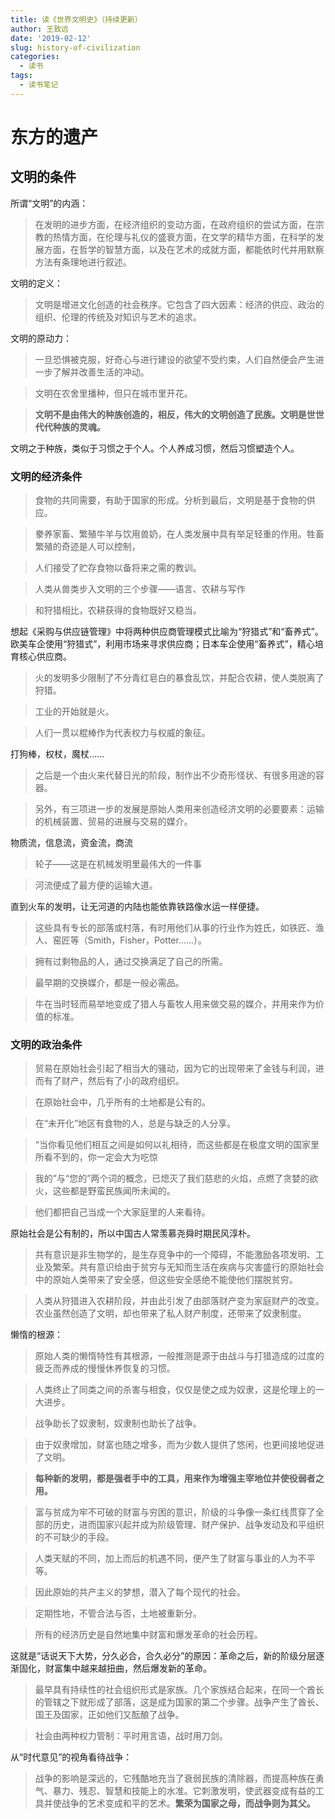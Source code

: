 ```yaml
---
title: 读《世界文明史》（持续更新）
author: 王致远
date: '2019-02-12'
slug: history-of-civilization
categories:
  - 读书
tags:
  - 读书笔记
---
```


# 东方的遗产

## 文明的条件

所谓“文明”的内涵：

> 在发明的进步方面，在经济组织的变动方面，在政府组织的尝试方面，在宗教的热情方面，在伦理与礼仪的盛衰方面，在文学的精华方面，在科学的发展方面，在哲学的智慧方面，以及在艺术的成就方面，都能依时代并用默察方法有条理地进行叙述。

文明的定义：

> 文明是增进文化创造的社会秩序。它包含了四大因素：经济的供应、政治的组织、伦理的传统及对知识与艺术的追求。

文明的原动力：

> 一旦恐惧被克服，好奇心与进行建设的欲望不受约束，人们自然便会产生进一步了解并改善生活的冲动。

> 文明在农舍里播种，但只在城市里开花。

> **文明不是由伟大的种族创造的，相反，伟大的文明创造了民族。文明是世世代代种族的灵魂。**

文明之于种族，类似于习惯之于个人。个人养成习惯，然后习惯塑造个人。

### 文明的经济条件

> 食物的共同需要，有助于国家的形成。分析到最后，文明是基于食物的供应。

> 豢养家畜、繁殖牛羊与饮用兽奶，在人类发展中具有举足轻重的作用。牲畜繁殖的奇迹是人可以控制，

> 人们接受了贮存食物以备将来之需的教训。

> 人类从兽类步入文明的三个步骤——语言、农耕与写作

> 和狩猎相比，农耕获得的食物既好又稳当。

想起《采购与供应链管理》中将两种供应商管理模式比喻为“狩猎式”和“畜养式”。欧美车企使用“狩猎式”，利用市场来寻求供应商；日本车企使用“畜养式”，精心培育核心供应商。

> 火的发明多少限制了不分青红皂白的暴食乱饮，并配合农耕，使人类脱离了狩猎。

> 工业的开始就是火。

> 人们一贯以棍棒作为代表权力与权威的象征。

打狗棒，权杖，魔杖……

> 之后是一个由火来代替日光的阶段，制作出不少奇形怪状、有很多用途的容器。

> 另外，有三项进一步的发展是原始人类用来创造经济文明的必要要素：运输的机械装置、贸易的进展与交易的媒介。

物质流，信息流，资金流，商流

> 轮子——这是在机械发明里最伟大的一件事

> 河流便成了最方便的运输大道。

直到火车的发明，让无河道的内陆也能依靠铁路像水运一样便捷。

> 这些具有专长的部落或村落，有时用他们从事的行业作为姓氏，如铁匠、渔人、窑匠等（Smith，Fisher，Potter……）。

> 拥有过剩物品的人，通过交换满足了自己的所需。

> 最早期的交换媒介，都是一般必需品。

> 牛在当时轻而易举地变成了猎人与畜牧人用来做交易的媒介，并用来作为价值的标准。

### 文明的政治条件

> 贸易在原始社会引起了相当大的骚动，因为它的出现带来了金钱与利润，进而有了财产，然后有了小的政府组织。

> 在原始社会中，几乎所有的土地都是公有的。

> 在“未开化”地区有食物的人，总是与缺乏的人分享。

> “当你看见他们相互之间是如何以礼相待，而这些都是在极度文明的国家里所看不到的，你一定会大为吃惊

> 我的”与“您的”两个词的概念，已熄灭了我们慈悲的火焰，点燃了贪婪的欲火，这些都是野蛮民族闻所未闻的。

> 他们都把自己当成一个大家庭里的人来看待。

原始社会是公有制的，所以中国古人常羡慕尧舜时期民风淳朴。

> 共有意识是非生物学的，是生存竞争中的一个障碍，不能激励各项发明、工业及繁荣。共有意识给由于贫穷与无知而生活在疾病与灾害盛行的原始社会中的原始人类带来了安全感，但这些安全感绝不能使他们摆脱贫穷。

> 人类从狩猎进入农耕阶段，并由此引发了由部落财产变为家庭财产的改变。农业虽然创造了文明，却也带来了私人财产制度，还带来了奴隶制度。

懒惰的根源：

> 原始人类的懒惰特性有其根源，一般推测是源于由战斗与打猎造成的过度的疲乏而养成的慢慢休养恢复的习惯。

> 人类终止了同类之间的杀害与相食，仅仅是使之成为奴隶，这是伦理上的一大进步。

> 战争助长了奴隶制，奴隶制也助长了战争。

> 由于奴隶增加，财富也随之增多，而为少数人提供了悠闲，也更间接地促进了文明。

> **每种新的发明，都是强者手中的工具，用来作为增强主宰地位并使役弱者之用。**

> 富与贫成为牢不可破的财富与穷困的意识，阶级的斗争像一条红线贯穿了全部的历史，进而国家兴起并成为阶级管理、财产保护、战争发动及和平组织的不可缺少的手段。

> 人类天赋的不同，加上而后的机遇不同，便产生了财富与事业的人为不平等。

> 因此原始的共产主义的梦想，潜入了每个现代的社会。

> 定期性地，不管合法与否，土地被重新分。

> 所有的经济历史是自然地集中财富和爆发革命的社会历程。

这就是“话说天下大势，分久必合，合久必分”的原因：革命之后，新的阶级分层逐渐固化，财富集中越来越扭曲，然后爆发新的革命。

> 最早具有持续性的社会组织形式是家族。几个家族结合起来，在同一个酋长的管辖之下就形成了部落，这是成为国家的第二个步骤。战争产生了酋长、国王及国家，正如他们又酝酿了战争。

> 社会由两种权力管制：平时用言语，战时用刀剑。

从“时代意见”的视角看待战争：

> 战争的影响是深远的，它残酷地充当了衰弱民族的清除器，而提高种族在勇气、暴力、残忍、智慧和技能上的水准。它刺激发明，使武器变成有益的工具并使战争的艺术变成和平的艺术。**繁荣为国家之母，而战争则为其父。**

